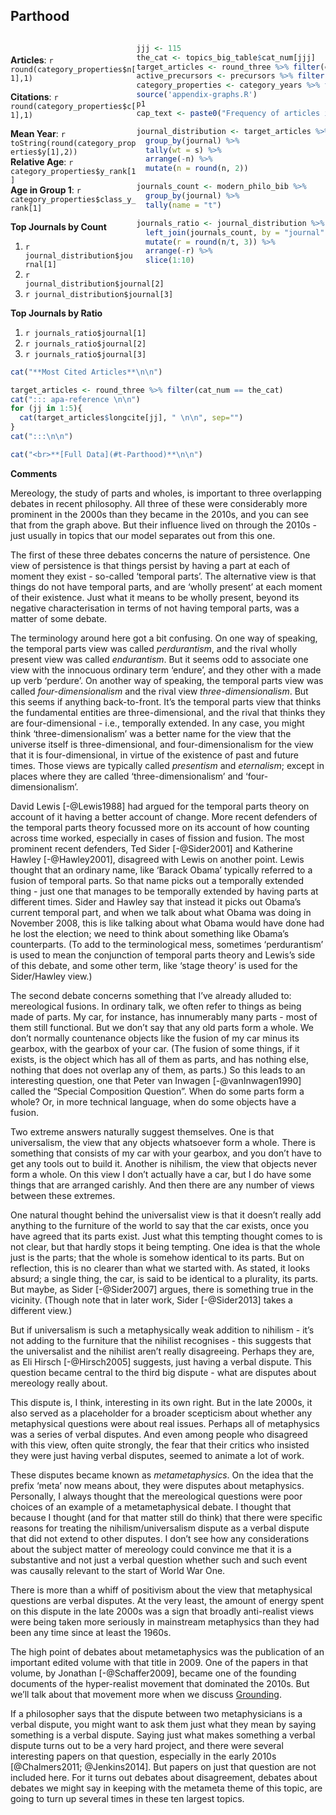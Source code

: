 ## Parthood {#topten-parthood}

:::{#parthood-graph style="float:right; width:60%"}

```r
jjj <- 115
the_cat <- topics_big_table$cat_num[jjj]
target_articles <- round_three %>% filter(cat_num == the_cat)
active_precursors <- precursors %>% filter(cat_num == the_cat)
category_properties <- category_years %>% filter(cat_num == the_cat)
source('appendix-graphs.R') 
p1
cap_text <- paste0("Frequency of articles in ", category_properties$cat_real_name[1], " across all journals from 2000-2019")

journal_distribution <- target_articles %>%
  group_by(journal) %>%
  tally(wt = s) %>%
  arrange(-n) %>%
  mutate(n = round(n, 2))

journals_count <- modern_philo_bib %>% 
  group_by(journal) %>% 
  tally(name = "t")

journals_ratio <- journal_distribution %>% 
  left_join(journals_count, by = "journal") %>% 
  mutate(r = round(n/t, 3)) %>% 
  arrange(-r) %>% 
  slice(1:10)
```
:::

<br>

**Articles**: `r round(category_properties$n[1],1)`

**Citations**: `r round(category_properties$c[1],1)`

**Mean Year**: `r toString(round(category_properties$y[1],2))` <br>
**Relative Age**: `r category_properties$y_rank[1]` <br>
**Age in Group 1**:  `r category_properties$class_y_rank[1]` 

**Top Journals by Count**

1. `r journal_distribution$journal[1]`
2. `r journal_distribution$journal[2]`
3. `r journal_distribution$journal[3]`

**Top Journals by Ratio**

1. `r journals_ratio$journal[1]`
2. `r journals_ratio$journal[2]`
3. `r journals_ratio$journal[3]`

:::{#parthood-papers style="clear:both"}

```r
cat("**Most Cited Articles**\n\n")

target_articles <- round_three %>% filter(cat_num == the_cat)
cat("::: apa-reference \n\n")  
for (jj in 1:5){
  cat(target_articles$longcite[jj], " \n\n", sep="")
}
cat(":::\n\n")

cat("<br>**[Full Data](#t-Parthood)**\n\n")

```

:::

**Comments**

Mereology, the study of parts and wholes, is important to three overlapping debates in recent philosophy. All three of these were considerably more prominent in the 2000s than they became in the 2010s, and you can see that from the graph above. But their influence lived on through the 2010s - just usually in topics that our model separates out from this one.

The first of these three debates concerns the nature of persistence. One view of persistence is that things persist by having a part at each of moment they exist - so-called 'temporal parts'. The alternative view is that things do not have temporal parts, and are 'wholly present' at each moment of their existence. Just what it means to be wholly present, beyond its negative characterisation in terms of not having temporal parts, was a matter of some debate.

The terminology around here got a bit confusing. On one way of speaking, the temporal parts view was called _perdurantism_, and the rival wholly present view was called _endurantism_. But it seems odd to associate one view with the innocuous ordinary term 'endure', and they other with a made up verb 'perdure'. On another way of speaking, the temporal parts view was called _four-dimensionalism_ and the rival view _three-dimensionalism_. But this seems if anything back-to-front. It's the temporal parts view that thinks the fundamental entities are three-dimensional, and the rival that thinks they are four-dimensional - i.e., temporally extended. In any case, you might think 'three-dimensionalism' was a better name for the view that the universe itself is three-dimensional, and four-dimensionalism for the view that it is four-dimensional, in virtue of the existence of past and future times. Those views are typically called _presentism_ and _eternalism_; except in places where they are called 'three-dimensionalism' and 'four-dimensionalism'.

David Lewis [-@Lewis1988] had argued for the temporal parts theory on account of it having a better account of change. More recent defenders of the temporal parts theory focussed more on its account of how counting across time worked, especially in cases of fission and fusion. The most prominent recent defenders, Ted Sider [-@Sider2001] and Katherine Hawley [-@Hawley2001], disagreed with Lewis on another point. Lewis thought that an ordinary name, like 'Barack Obama' typically referred to a fusion of temporal parts. So that name picks out a temporally extended thing - just one that manages to be temporally extended by having parts at different times. Sider and Hawley say that instead it picks out Obama's current temporal part, and when we talk about what Obama was doing in November 2008, this is like talking about what Obama would have done had he lost the election; we need to think about something like Obama's counterparts. (To add to the terminological mess, sometimes 'perdurantism' is used to mean the conjunction of temporal parts theory and Lewis's side of this debate, and some other term, like 'stage theory' is used for the Sider/Hawley view.)

The second debate concerns something that I've already alluded to: mereological fusions. In ordinary talk, we often refer to things as being made of parts. My car, for instance, has innumerably many parts - most of them still functional. But we don't say that any old parts form a whole. We don't normally countenance objects like the fusion of my car minus its gearbox, with the gearbox of your car. (The fusion of some things, if it exists, is the object which has all of them as parts, and has nothing else, nothing that does not overlap any of them, as parts.) So this leads to an interesting question, one that Peter van Inwagen [-@vanInwagen1990] called the "Special Composition Question". When do some parts form a whole? Or, in more technical language, when do some objects have a fusion.

Two extreme answers naturally suggest themselves. One is that universalism, the view that any objects whatsoever form a whole. There is something that consists of my car with your gearbox, and you don't have to get any tools out to build it. Another is nihilism, the view that objects never form a whole. On this view I don't actually have a car, but I do have some things that are arranged carishly. And then there are any number of views between these extremes.

One natural thought behind the universalist view is that it doesn't really add anything to the furniture of the world to say that the car exists, once you have agreed that its parts exist. Just what this tempting thought comes to is not clear, but that hardly stops it being tempting. One idea is that the whole just is the parts; that the whole is somehow identical to its parts. But on reflection, this is no clearer than what we started with. As stated, it looks absurd; a single thing, the car, is said to be identical to a plurality, its parts. But maybe, as Sider [-@Sider2007] argues, there is something true in the vicinity. (Though note that in later work, Sider [-@Sider2013] takes a different view.)

But if universalism is such a metaphysically weak addition to nihilism - it's not adding to the furniture that the nihilist recognises - this suggests that the universalist and the nihilist aren't really disagreeing. Perhaps they are, as Eli Hirsch [-@Hirsch2005] suggests, just having a verbal dispute. This question became central to the third big dispute - what are disputes about mereology really about.

This dispute is, I think, interesting in its own right. But in the late 2000s, it also served as a placeholder for a broader scepticism about whether any metaphysical questions were about real issues. Perhaps all of metaphysics was a series of verbal disputes. And even among people who disagreed with this view, often quite strongly, the fear that their critics who insisted they were just having verbal disputes, seemed to animate a lot of work.

These disputes became known as _metametaphysics_. On the idea that the prefix 'meta' now means about, they were disputes about metaphysics. Personally, I always thought that the mereological questions were poor choices of an example of a metametaphysical debate. I thought that because I thought (and for that matter still do think) that there were specific reasons for treating the nihilism/universalism dispute as a verbal dispute that did not extend to other disputes. I don't see how any considerations about the subject matter of mereology could convince me that it is a substantive and not just a verbal question whether such and such event was causally relevant to the start of World War One.

There is more than a whiff of positivism about the view that metaphysical questions are verbal disputes. At the very least, the amount of energy spent on this dispute in the late 2000s was a sign that broadly anti-realist views were being taken more seriously in mainstream metaphysics than they had been any time since at least the 1960s.

The high point of debates about metametaphysics was the publication of an important edited volume with that title in 2009. One of the papers in that volume, by Jonathan [-@Schaffer2009], became one of the founding documents of the hyper-realist movement that dominated the 2010s. But we'll talk about that movement more when we discuss [Grounding](#t-Grounding).

If a philosopher says that the dispute between two metaphysicians is a verbal dispute, you might want to ask them just what they mean by saying something is a verbal dispute. Saying just what makes something a verbal dispute turns out to be a very hard project, and there were several interesting papers on that question, especially in the early 2010s [@Chalmers2011; @Jenkins2014]. But papers on just that question are not included here. For it turns out debates about disagreement, debates about debates we might say in keeping with the metameta theme of this topic, are going to turn up several times in these ten largest topics.

